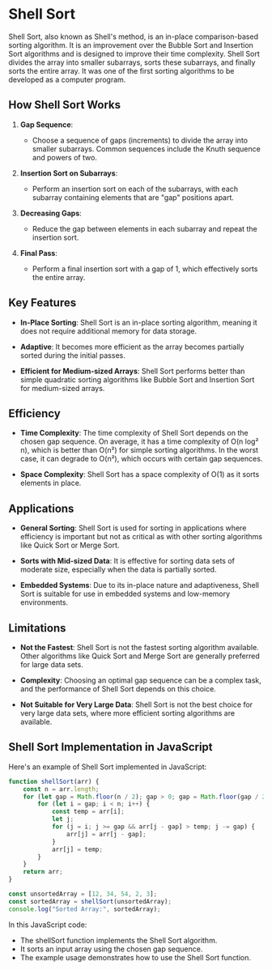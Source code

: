 # Shell Sort

Shell Sort, also known as Shell's method, is an in-place comparison-based sorting algorithm. It is an improvement over the Bubble Sort and Insertion Sort algorithms and is designed to improve their time complexity. Shell Sort divides the array into smaller subarrays, sorts these subarrays, and finally sorts the entire array. It was one of the first sorting algorithms to be developed as a computer program.

## How Shell Sort Works

1. **Gap Sequence**:
   - Choose a sequence of gaps (increments) to divide the array into smaller subarrays. Common sequences include the Knuth sequence and powers of two.

2. **Insertion Sort on Subarrays**:
   - Perform an insertion sort on each of the subarrays, with each subarray containing elements that are "gap" positions apart.

3. **Decreasing Gaps**:
   - Reduce the gap between elements in each subarray and repeat the insertion sort.

4. **Final Pass**:
   - Perform a final insertion sort with a gap of 1, which effectively sorts the entire array.

## Key Features

- **In-Place Sorting**: Shell Sort is an in-place sorting algorithm, meaning it does not require additional memory for data storage.

- **Adaptive**: It becomes more efficient as the array becomes partially sorted during the initial passes.

- **Efficient for Medium-sized Arrays**: Shell Sort performs better than simple quadratic sorting algorithms like Bubble Sort and Insertion Sort for medium-sized arrays.

## Efficiency

- **Time Complexity**: The time complexity of Shell Sort depends on the chosen gap sequence. On average, it has a time complexity of O(n log² n), which is better than O(n²) for simple sorting algorithms. In the worst case, it can degrade to O(n²), which occurs with certain gap sequences.

- **Space Complexity**: Shell Sort has a space complexity of O(1) as it sorts elements in place.

## Applications

- **General Sorting**: Shell Sort is used for sorting in applications where efficiency is important but not as critical as with other sorting algorithms like Quick Sort or Merge Sort.

- **Sorts with Mid-sized Data**: It is effective for sorting data sets of moderate size, especially when the data is partially sorted.

- **Embedded Systems**: Due to its in-place nature and adaptiveness, Shell Sort is suitable for use in embedded systems and low-memory environments.

## Limitations

- **Not the Fastest**: Shell Sort is not the fastest sorting algorithm available. Other algorithms like Quick Sort and Merge Sort are generally preferred for large data sets.

- **Complexity**: Choosing an optimal gap sequence can be a complex task, and the performance of Shell Sort depends on this choice.

- **Not Suitable for Very Large Data**: Shell Sort is not the best choice for very large data sets, where more efficient sorting algorithms are available.

## Shell Sort Implementation in JavaScript

Here's an example of Shell Sort implemented in JavaScript:

```javascript
function shellSort(arr) {
    const n = arr.length;
    for (let gap = Math.floor(n / 2); gap > 0; gap = Math.floor(gap / 2)) {
        for (let i = gap; i < n; i++) {
            const temp = arr[i];
            let j;
            for (j = i; j >= gap && arr[j - gap] > temp; j -= gap) {
                arr[j] = arr[j - gap];
            }
            arr[j] = temp;
        }
    }
    return arr;
}

const unsortedArray = [12, 34, 54, 2, 3];
const sortedArray = shellSort(unsortedArray);
console.log("Sorted Array:", sortedArray);
```

In this JavaScript code:

- The shellSort function implements the Shell Sort algorithm.
- It sorts an input array using the chosen gap sequence.
- The example usage demonstrates how to use the Shell Sort function.